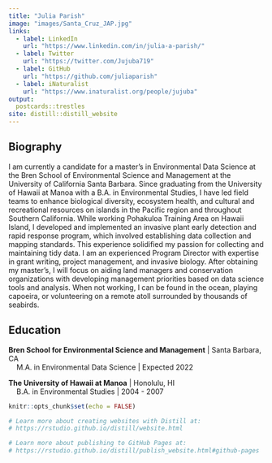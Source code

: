 ---
title: "Julia Parish"
image: "images/Santa_Cruz_JAP.jpg"
links:
  - label: LinkedIn
    url: "https://www.linkedin.com/in/julia-a-parish/"
  - label: Twitter
    url: "https://twitter.com/Jujuba719"
  - label: GitHub
    url: "https://github.com/juliaparish"
  - label: iNaturalist
    url: "https://www.inaturalist.org/people/jujuba"
output:
  postcards::trestles 
site: distill::distill_website
---
 
## Biography

I am currently a candidate for a master’s in Environmental Data Science at the Bren School of Environmental Science and Management at the University of California Santa Barbara. Since graduating from the University of Hawaii at Manoa with a B.A. in Environmental Studies, I have led field teams to enhance biological diversity, ecosystem health, and cultural and recreational resources on islands in the Pacific region and throughout Southern California. While working Pohakuloa Training Area on Hawaii Island, I developed and implemented an invasive plant early detection and rapid response program, which involved establishing data collection and mapping standards. This experience solidified my passion for collecting and maintaining tidy data. I am an experienced Program Director with expertise in grant writing, project management, and invasive biology. After obtaining my master’s, I will focus on aiding land managers and conservation organizations with developing management priorities based on data science tools and analysis. When not working, I can be found in the ocean, playing capoeira, or volunteering on a remote atoll surrounded by thousands of seabirds. 

## Education

**Bren School for Environmental Science and Management** | Santa Barbara, CA
<br>&nbsp;&nbsp;&nbsp;&nbsp;M.A. in Environmental Data Science | Expected 2022

**The University of Hawaii at Manoa** | Honolulu, HI
<br>&nbsp;&nbsp;&nbsp;&nbsp;B.A. in Environmental Studies | 2004 - 2007




```{r setup, include=FALSE}
knitr::opts_chunk$set(echo = FALSE)

# Learn more about creating websites with Distill at:
# https://rstudio.github.io/distill/website.html

# Learn more about publishing to GitHub Pages at:
# https://rstudio.github.io/distill/publish_website.html#github-pages

```

